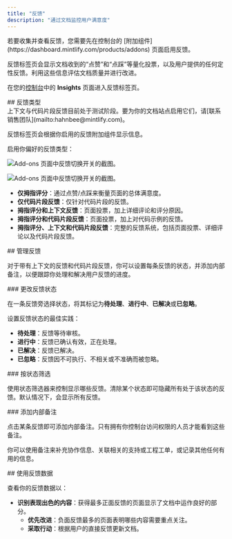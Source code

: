 ```yaml
---
title: "反馈"
description: "通过文档监控用户满意度"
---
```


<Info>
  若要收集并查看反馈，您需要先在控制台的 [附加组件](https://dashboard.mintlify.com/products/addons) 页面启用反馈。
</Info>

反馈标签页会显示文档收到的“点赞”和“点踩”等量化投票，以及用户提供的任何定性反馈。利用这些信息评估文档质量并进行改进。

在您的[控制台](https://dashboard.mintlify.com/products/insights)中的 **Insights** 页面进入反馈标签页。

<div id="feedback-types">
  ## 反馈类型
</div>

<Note>
  上下文与代码片段反馈目前处于测试阶段。要为你的文档站点启用它们，请[联系销售团队](mailto:hahnbee@mintlify.com)。
</Note>

反馈标签页会根据你启用的反馈附加组件显示信息。

启用你偏好的反馈类型：

<Frame>

<img
  className="block dark:hidden pointer-events-none"
  src="/images/analytics/feedback-addons-light.png"
  alt="Add-ons 页面中反馈切换开关的截图。"
/>

<img
  className="hidden dark:block pointer-events-none"
  src="/images/analytics/feedback-addons-dark.png"
  alt="Add-ons 页面中反馈切换开关的截图。"
/>

</Frame>

* **仅拇指评分**：通过点赞/点踩来衡量页面的总体满意度。
* **仅代码片段反馈**：仅针对代码片段的反馈。
* **拇指评分和上下文反馈**：页面投票，加上详细评论和评分原因。
* **拇指评分和代码片段反馈**：页面投票，加上对代码示例的反馈。
* **拇指评分、上下文和代码片段反馈**：完整的反馈系统，包括页面投票、详细评论以及代码片段反馈。

<div id="managing-feedback">
  ## 管理反馈
</div>

对于带有上下文的反馈和代码片段反馈，你可以设置每条反馈的状态，并添加内部备注，以便跟踪你处理和解决用户反馈的进度。

<div id="changing-feedback-status">
  ### 更改反馈状态
</div>

在一条反馈旁选择状态，将其标记为**待处理**、**进行中**、**已解决**或**已忽略**。

设置反馈状态的最佳实践：

* **待处理**：反馈等待审核。
* **进行中**：反馈已确认有效，正在处理。
* **已解决**：反馈已解决。
* **已忽略**：反馈因不可执行、不相关或不准确而被忽略。

<div id="filtering-by-status">
  ### 按状态筛选
</div>

使用状态筛选器来控制显示哪些反馈。清除某个状态即可隐藏所有处于该状态的反馈。默认情况下，会显示所有反馈。

<div id="adding-internal-notes">
  ### 添加内部备注
</div>

点击某条反馈即可添加内部备注。只有拥有你控制台访问权限的人员才能看到这些备注。

你可以使用备注来补充协作信息、关联相关的支持或工程工单，或记录其他任何有用的信息。

<div id="using-feedback-data">
  ## 使用反馈数据
</div>

查看你的反馈数据以：

* **识别表现出色的内容**：获得最多正面反馈的页面显示了文档中运作良好的部分。
  * **优先改进**：负面反馈最多的页面表明哪些内容需要重点关注。
  * **采取行动**：根据用户的直接反馈更新文档。
